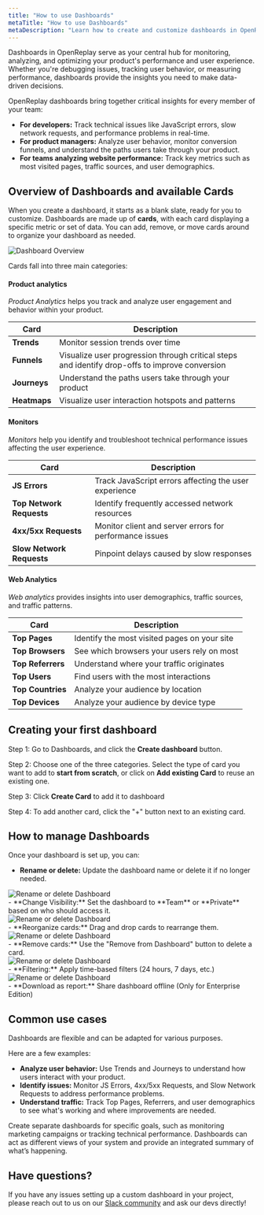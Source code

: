 ```yaml
---
title: "How to use Dashboards"
metaTitle: "How to use Dashboards"
metaDescription: "Learn how to create and customize dashboards in OpenReplay to track errors, analyze user behavior, and monitor website performance."
---
```


Dashboards in OpenReplay serve as your central hub for monitoring, analyzing, and optimizing your product's performance and user experience. Whether you're debugging issues, tracking user behavior, or measuring performance, dashboards provide the insights you need to make data-driven decisions.

OpenReplay dashboards bring together critical insights for every member of your team:

- **For developers:** Track technical issues like JavaScript errors, slow network requests, and performance problems in real-time.
- **For product managers:** Analyze user behavior, monitor conversion funnels, and understand the paths users take through your product.
- **For teams analyzing website performance:** Track key metrics such as most visited pages, traffic sources, and user demographics.

## Overview of Dashboards and available Cards

When you create a dashboard, it starts as a blank slate, ready for you to customize. Dashboards are made up of **cards**, with each card displaying a specific metric or set of data. You can add, remove, or move cards around to organize your dashboard as needed.

<div style={{ display: 'flex', justifyContent: 'center', alignItems: 'center' }}>
  <img src="/tutorials//custom-dashboard/dashboard_overview.gif" alt="Dashboard Overview" style={{ width: '500px', height: 'auto' }} />
</div>

Cards fall into three main categories:

#### Product analytics

*Product Analytics* helps you track and analyze user engagement and behavior within your product.

| **Card**    | **Description**                                                   |
|-------------------|------------------------------------------------------------------|
| **Trends**        | Monitor session trends over time                                |
| **Funnels**       | Visualize user progression through critical steps and identify drop-offs to improve conversion               |
| **Journeys**      | Understand the paths users take through your product            |
| **Heatmaps**      | Visualize user interaction hotspots and patterns              |

#### Monitors

*Monitors* help you identify and troubleshoot technical performance issues affecting the user experience.

| **Card**           | **Description**                                                    |
|--------------------------|-------------------------------------------------------------------|
| **JS Errors**            | Track JavaScript errors affecting the user experience             |
| **Top Network Requests** | Identify frequently accessed network resources                    |
| **4xx/5xx Requests**     | Monitor client and server errors for performance issues           |
| **Slow Network Requests**| Pinpoint delays caused by slow responses                          |

#### Web Analytics

*Web analytics* provides insights into user demographics, traffic sources, and traffic patterns.


| **Card**               | **Description**                                                   |
|------------------------------|------------------------------------------------------------------|
| **Top Pages**               | Identify the most visited pages on your site                      |
| **Top Browsers**            | See which browsers your users rely on most                        |
| **Top Referrers**           | Understand where your traffic originates                          |
| **Top Users**               | Find users with the most interactions                             |
| **Top Countries** | Analyze your audience by location              |
| **Top Devices** | Analyze your audience by device type             |



## Creating your first dashboard

Step 1: Go to Dashboards, and click the **Create dashboard** button.

Step 2: Choose one of the three categories. Select the type of card you want to add to **start from scratch**, or click on **Add existing Card** to reuse an existing one.

Step 3: Click **Create Card** to add it to dashboard

Step 4: To add another card, click the "+" button next to an existing card.


## How to manage Dashboards

Once your dashboard is set up, you can:

- **Rename or delete:** Update the dashboard name or delete it if no longer needed.
<div style={{ display: 'flex', justifyContent: 'center', alignItems: 'center' }}>
  <img src="/tutorials//custom-dashboard/rename_delete.png" alt="Rename or delete Dashboard" style={{ width: '500px', height: 'auto' }} />
</div>
- **Change Visibility:** Set the dashboard to **Team** or **Private** based on who should access it.
<div style={{ display: 'flex', justifyContent: 'center', alignItems: 'center' }}>
  <img src="/tutorials//custom-dashboard/dashboard_visibility.png" alt="Rename or delete Dashboard" style={{ width: '500px', height: 'auto' }} />
</div>
- **Reorganize cards:** Drag and drop cards to rearrange them.
<div style={{ display: 'flex', justifyContent: 'center', alignItems: 'center' }}>
  <img src="/tutorials//custom-dashboard/organize_cards.gif" alt="Rename or delete Dashboard" style={{ width: '500px', height: 'auto' }} />
</div>
- **Remove cards:** Use the "Remove from Dashboard" button to delete a card.
<div style={{ display: 'flex', justifyContent: 'center', alignItems: 'center' }}>
  <img src="/tutorials//custom-dashboard/remove_card.png" alt="Rename or delete Dashboard" style={{ width: '500px', height: 'auto' }} />
</div>
- **Filtering:** Apply time-based filters (24 hours, 7 days, etc.)
<div style={{ display: 'flex', justifyContent: 'center', alignItems: 'center' }}>
  <img src="/tutorials//custom-dashboard/time_filter.png" alt="Rename or delete Dashboard" style={{ width: '500px', height: 'auto' }} />
</div>
- **Download as report:** Share dashboard offline (Only for Enterprise Edition)

## Common use cases

Dashboards are flexible and can be adapted for various purposes.

Here are a few examples:

- **Analyze user behavior:** Use Trends and Journeys to understand how users interact with your product.
- **Identify issues:** Monitor JS Errors, 4xx/5xx Requests, and Slow Network Requests to address performance problems.
- **Understand traffic:** Track Top Pages, Referrers, and user demographics to see what's working and where improvements are needed.

Create separate dashboards for specific goals, such as monitoring marketing campaigns or tracking technical performance. Dashboards can act as different views of your system and provide an integrated summary of what’s happening.

## Have questions?

If you have any issues setting up a custom dashboard in your project, please reach out to us on our [Slack community](https://slack.openreplay.com/) and ask our devs directly!
